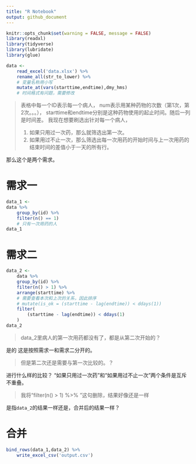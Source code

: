 ```yaml
---
title: "R Notebook"
output: github_document
---
```


```r
knitr::opts_chunk$set(warning = FALSE, message = FALSE)
library(readxl)
library(tidyverse)
library(lubridate)
library(glue)
```



```r
data <-
    read_excel('data.xlsx') %>% 
    rename_all(str_to_lower) %>% 
    # 变量名称用小写
    mutate_at(vars(starttime,endtime),dmy_hms)
    # 时间格式有问题，需要修改
```

>
表格中每一个ID表示每一个病人，
num表示用某种药物的次数（第1次，第2次。。。），
starttime和endtime分别是这种药物使用的起止时间。随后一列是时间差。
我现在想要刷选出针对每一个病人，
>
1. 如果只用过一次药，那么就筛选出第一次。
1. 如果用过不止一次，那么筛选出每一次用药的开始时间与上一次用药的结束时间的差值小于一天的所有行。

那么这个是两个需求。

# 需求一

```r
data_1 <- 
data %>% 
    group_by(id) %>% 
    filter(n() == 1)
    # 只有一次用药的人
data_1
```

# 需求二

```r
data_2 <- 
    data %>% 
    group_by(id) %>% 
    filter(n() > 1) %>% 
    arrange(starttime) %>% 
    # 需要查看本次和上次的关系，因此排序
    # mutate(is_ok = (starttime - lag(endtime)) < ddays(1))
    filter(
        (starttime - lag(endtime)) < ddays(1)
    )
data_2
```


>
data_2里病人的第一次用药都没有了，都是从第二次开始的？

是的
这是按照需求一和需求二分开的。

>    
但是第二次还是需要与第一次比较的。？

进行什么样的比较？
“如果只用过一次药”和“如果用过不止一次”两个条件是互斥不重叠。

>
我将“filter(n() > 1) %>% ”这句删除，结果好像还是一样

是指`data_2`的结果一样还是，合并后的结果一样？


# 合并

```r
bind_rows(data_1,data_2) %>% 
    write_excel_csv('output.csv')
```


